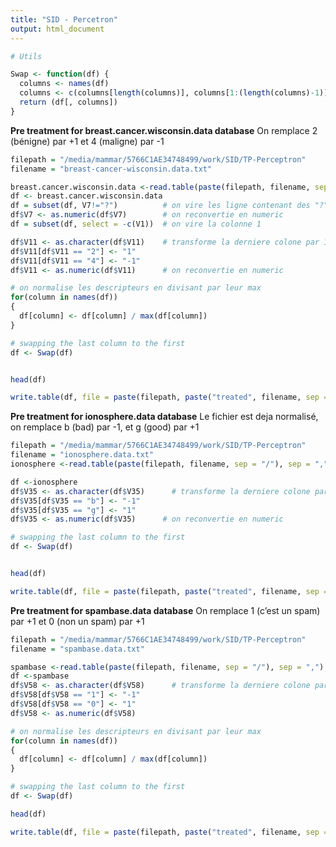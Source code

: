 ```yaml
---
title: "SID - Percetron"
output: html_document
---
```


```r
# Utils

Swap <- function(df) {
  columns <- names(df)
  columns <- c(columns[length(columns)], columns[1:(length(columns)-1)])
  return (df[, columns])
}
```

**Pre treatment for breast.cancer.wisconsin.data database**
On remplace 2 (bénigne) par +1 et 4 (maligne) par -1
```r
filepath = "/media/mammar/5766C1AE34748499/work/SID/TP-Perceptron"
filename = "breast-cancer-wisconsin.data.txt"

breast.cancer.wisconsin.data <-read.table(paste(filepath, filename, sep = "/"), sep = ",")
df <- breast.cancer.wisconsin.data
df = subset(df, V7!="?")          # on vire les ligne contenant des "?"
df$V7 <- as.numeric(df$V7)        # on reconvertie en numeric
df = subset(df, select = -c(V1))  # on vire la colonne 1

df$V11 <- as.character(df$V11)    # transforme la derniere colone par 1 et -1
df$V11[df$V11 == "2"] <- "1"
df$V11[df$V11 == "4"] <- "-1"
df$V11 <- as.numeric(df$V11)      # on reconvertie en numeric

# on normalise les descripteurs en divisant par leur max
for(column in names(df))
{
  df[column] <- df[column] / max(df[column])
}

# swapping the last column to the first
df <- Swap(df)


head(df)

write.table(df, file = paste(filepath, paste("treated", filename, sep = "-"), sep = "/"), quote = FALSE, row.names = FALSE, col.names = FALSE, sep = ",")

```


**Pre treatment for ionosphere.data database**
Le fichier est deja normalisé, on remplace b (bad) par -1, et g (good) par +1
```r
filepath = "/media/mammar/5766C1AE34748499/work/SID/TP-Perceptron"
filename = "ionosphere.data.txt"
ionosphere <-read.table(paste(filepath, filename, sep = "/"), sep = ",")

df <-ionosphere
df$V35 <- as.character(df$V35)      # transforme la derniere colone par 1 et -1
df$V35[df$V35 == "b"] <- "-1"
df$V35[df$V35 == "g"] <- "1" 
df$V35 <- as.numeric(df$V35)      # on reconvertie en numeric

# swapping the last column to the first
df <- Swap(df)


head(df)

write.table(df, file = paste(filepath, paste("treated", filename, sep = "-"), sep = "/"), quote = FALSE, row.names = FALSE,  col.names = FALSE, sep = ",")
```

**Pre treatment for spambase.data database**
On remplace 1 (c'est un spam) par +1 et 0 (non un spam) par +1
```r
filepath = "/media/mammar/5766C1AE34748499/work/SID/TP-Perceptron"
filename = "spambase.data.txt"

spambase <-read.table(paste(filepath, filename, sep = "/"), sep = ",")
df <-spambase
df$V58 <- as.character(df$V58)      # transforme la derniere colone par 1 et -1
df$V58[df$V58 == "1"] <- "-1"
df$V58[df$V58 == "0"] <- "1"
df$V58 <- as.numeric(df$V58)

# on normalise les descripteurs en divisant par leur max
for(column in names(df))
{
  df[column] <- df[column] / max(df[column])
}

# swapping the last column to the first
df <- Swap(df)

head(df)

write.table(df, file = paste(filepath, paste("treated", filename, sep = "-"), sep = "/"), quote = FALSE, row.names = FALSE,  col.names = FALSE, sep = ",")
```